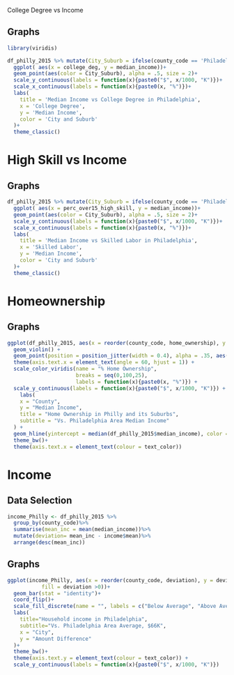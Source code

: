  College Degree vs Income

## Graphs
```r
library(viridis)
```


```r
df_philly_2015 %>% mutate(City_Suburb = ifelse(county_code == 'Philadelphia','City','Suburb')) %>% 
  ggplot( aes(x = college_deg, y = median_income))+
  geom_point(aes(color = City_Suburb), alpha = .5, size = 2)+
  scale_y_continuous(labels = function(x){paste0("$", x/1000, "K")})+
  scale_x_continuous(labels = function(x){paste0(x, "%")})+
  labs(
    title = 'Median Income vs College Degree in Philadelphia',
    x = 'College Degree',
    y = 'Median Income',
    color = 'City and Suburb'
  )+
  theme_classic()
```

# High Skill vs Income

## Graphs
```r
df_philly_2015 %>% mutate(City_Suburb = ifelse(county_code == 'Philadelphia','City','Suburb')) %>% 
  ggplot( aes(x = perc_over15_high_skill, y = median_income))+
  geom_point(aes(color = City_Suburb), alpha = .5, size = 2)+
  scale_y_continuous(labels = function(x){paste0("$", x/1000, "K")})+
  scale_x_continuous(labels = function(x){paste0(x, "%")})+
  labs(
    title = 'Median Income vs Skilled Labor in Philadelphia',
    x = 'Skilled Labor',
    y = 'Median Income',
    color = 'City and Suburb'
  )+
  theme_classic()
```


# Homeownership

## Graphs
```r
ggplot(df_philly_2015, aes(x = reorder(county_code, home_ownership), y = median_income)) +
  geom_violin() +
  geom_point(position = position_jitter(width = 0.4), alpha = .35, aes(color = home_ownership)) +
  theme(axis.text.x = element_text(angle = 60, hjust = 1)) +
  scale_color_viridis(name = "% Home Ownership",
                      breaks = seq(0,100,25),
                      labels = function(x){paste0(x, "%")}) +
  scale_y_continuous(labels = function(x){paste0("$", x/1000, "K")}) +
    labs(
    x = "County",
    y = "Median Income",
    title = "Home Ownership in Philly and its Suburbs",
    subtitle = "Vs. Philadelphia Area Median Income"
  ) +
  geom_hline(yintercept = median(df_philly_2015$median_income), color = "red", linetype = "dashed")+
  theme_bw()+
  theme(axis.text.x = element_text(colour = text_color))
```

# Income

## Data Selection
```r
income_Philly <- df_philly_2015 %>%
  group_by(county_code)%>%
  summarise(mean_inc = mean(median_income))%>%
  mutate(deviation= mean_inc - income$mean)%>%
  arrange(desc(mean_inc))
```

## Graphs
```r
ggplot(income_Philly, aes(x = reorder(county_code, deviation), y = deviation,
           fill = deviation >0))+
  geom_bar(stat = "identity")+
  coord_flip()+
  scale_fill_discrete(name = "", labels = c("Below Average", "Above Average"))+
  labs(
    title="Household income in Philadelphia",
    subtitle="Vs. Philadelphia Area Average, $66K",
    x = "City",
    y = "Amount Difference"
  )+
  theme_bw()+
  theme(axis.text.y = element_text(colour = text_color)) +
  scale_y_continuous(labels = function(x){paste0("$", x/1000, "K")}) 
```



